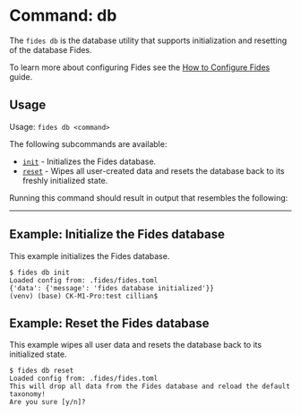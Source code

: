 
# Command: db

The ```fides db``` is the database utility that supports initialization and resetting of the database Fides.

To learn more about configuring Fides see the [How to Configure Fides](#LINK) guide.

## Usage
Usage: ```fides db <command>```

The following subcommands are available:

* <span class="nx-absolute -nx-mt-20" id="init"></span>[```init```](#init) - Initializes the Fides database.
* <span class="nx-absolute -nx-mt-20" id="reset"></span>[```reset```](#reset) -  Wipes all user-created data and resets the database back to its freshly initialized state.

Running this command should result in output that resembles the following:

---

## Example: Initialize the Fides database
This example initializes the Fides database. 

```console
$ fides db init
Loaded config from: .fides/fides.toml
{'data': {'message': 'fides database initialized'}}
(venv) (base) CK-M1-Pro:test cillian$ 
```

## Example: Reset the Fides database
This example wipes all user data and resets the database back to its initialized state.

```console
$ fides db reset
Loaded config from: .fides/fides.toml
This will drop all data from the Fides database and reload the default taxonomy!
Are you sure [y/n]?
```